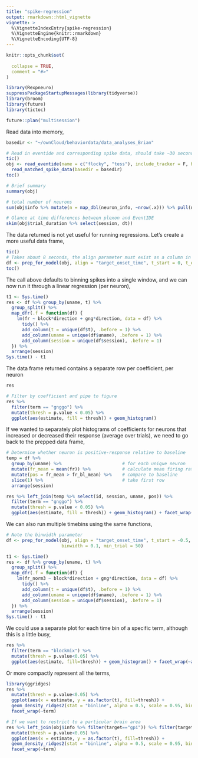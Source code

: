 ```yaml
---
title: "spike-regression"
output: rmarkdown::html_vignette
vignette: >
  %\VignetteIndexEntry{spike-regression}
  %\VignetteEngine{knitr::rmarkdown}
  %\VignetteEncoding{UTF-8}
---
```


```r
knitr::opts_chunk$set(
  
  collapse = TRUE,
  comment = "#>"
)
```

```r
library(Rexpneuro)
suppressPackageStartupMessages(library(tidyverse))
library(broom)
library(future)
library(tictoc)

future::plan("multisession")
```

Read data into memory,
```r
basedir <- "~/ownCloud/behaviordata/data_analyses_Brian"

# Read in eventide and corresponding spike data, should take ~30 seconds
tic()
obj <- read_eventide(name = c("flocky", "tess"), include_tracker = F, basedir = basedir) %>%
  read_matched_spike_data(basedir = basedir)
toc()

# Brief summary
summary(obj)

# total number of neurons
sum(obj$info %>% mutate(n = map_dbl(neuron_info, ~nrow(.x))) %>% pull(n))

# Glance at time differences between plexon and EventIDE
skim(obj$trial_duration %>% select(session, dt))
```

The data returned is not yet useful for running regressions. Let's create a more
useful data frame,
```r
tic()
# Takes about 8 seconds, the align parameter must exist as a column in obj$trial_data
df <- prep_for_model(obj, align = "target_onset_time", t_start = 0, t_end = 0.5, min_trial = 50)
toc()
```

The call above defaults to binning spikes into a single window, and we can now run
it through a linear regression (per neuron),
```r
t1 <- Sys.time()
res <- df %>% group_by(uname, t) %>%
  group_split() %>%
  map_dfr(.f = function(df) {
    lm(fr ~ block*direction + gng*direction, data = df) %>%
      tidy() %>%
      add_column(t = unique(df$t), .before = 1) %>%
      add_column(uname = unique(df$uname), .before = 1) %>%
      add_column(session = unique(df$session), .before = 1)
  }) %>%
  arrange(session)
Sys.time() - t1
```
The data frame returned contains a separate row per coefficient, per neuron
```r
res

# Filter by coefficient and pipe to figure
res %>% 
  filter(term == "gnggo") %>% 
  mutate(thresh = p.value < 0.05) %>% 
  ggplot(aes(estimate, fill = thresh)) + geom_histogram()
```

If we wanted to separately plot histograms of coefficients for neurons that 
increased or decreased their response (average over trials), we need to go back
to the prepped data frame,

```r
# Determine whether neuron is positive-response relative to baseline
temp = df %>% 
  group_by(uname) %>%                       # for each unique neuron
  mutate(fr_mean = mean(fr)) %>%            # calculate mean firing rate in window
  mutate(pos = fr_mean > fr_bl_mean) %>%    # compare to baseline
  slice(1) %>%                              # take first row
  arrange(session)

res %>% left_join(temp %>% select(id, session, uname, pos)) %>%
  filter(term == "gnggo") %>% 
  mutate(thresh = p.value < 0.05) %>% 
  ggplot(aes(estimate, fill = thresh)) + geom_histogram() + facet_wrap(~pos)
```

We can also run multiple timebins using the same functions,
```r
# Note the binwidth parameter
df <- prep_for_model(obj, align = "target_onset_time", t_start = -0.5, t_end = 0.5, 
                     binwidth = 0.1, min_trial = 50)

t1 <- Sys.time()
res <- df %>% group_by(uname, t) %>%
  group_split() %>%
  map_dfr(.f = function(df) {
    lm(fr_norm3 ~ block*direction + gng*direction, data = df) %>%
      tidy() %>%
      add_column(t = unique(df$t), .before = 1) %>%
      add_column(uname = unique(df$uname), .before = 1) %>%
      add_column(session = unique(df$session), .before = 1)
  }) %>%
  arrange(session)
Sys.time() - t1
```

We could use a separate plot for each time bin of a specific term, although this 
is a little busy,
```r
res %>% 
  filter(term == "blockmix") %>% 
  mutate(thresh = p.value<0.05) %>% 
  ggplot(aes(estimate, fill=thresh)) + geom_histogram() + facet_wrap(~as.factor(t))
```

Or more compactly represent all the terms,
```r
library(ggridges)
res %>% 
  mutate(thresh = p.value<0.05) %>% 
  ggplot(aes(x = estimate, y = as.factor(t), fill=thresh)) + 
  geom_density_ridges2(stat = "binline", alpha = 0.5, scale = 0.95, bins = 60) + 
  facet_wrap(~term)

# If we want to restrict to a particular brain area
res %>% left_join(obj$info %>% filter(target=="gpi")) %>% filter(target == "gpi") %>%
  mutate(thresh = p.value<0.05) %>% 
  ggplot(aes(x = estimate, y = as.factor(t), fill=thresh)) + 
  geom_density_ridges2(stat = "binline", alpha = 0.5, scale = 0.95, bins = 60) + 
  facet_wrap(~term)
```
